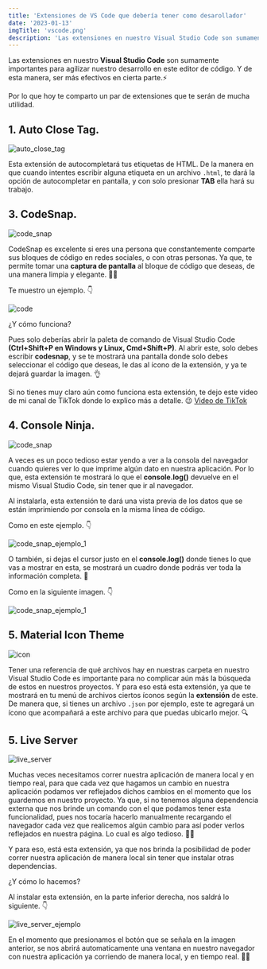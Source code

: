 ```yaml
---
title: 'Extensiones de VS Code que debería tener como desarollador'
date: '2023-01-13'
imgTitle: 'vscode.png'
description: 'Las extensiones en nuestro Visual Studio Code son sumamente importantes para agilizar nuestro desarrollo en este editor de código.'
---
```


Las extensiones en nuestro **Visual Studio Code** son sumamente importantes para agilizar nuestro desarrollo en este editor de código. Y de esta manera, ser
más efectivos en cierta parte.⚡

Por lo que hoy te comparto un par de extensiones que te serán de mucha utilidad. 

## 1. Auto Close Tag.

![auto_close_tag](/img/posts/extensiones_de_vsCode_que_deberías_tener_como_desarrollador/auto_close_tag.png)

Esta extensión de autocompletará tus etiquetas de HTML. De la manera en que cuando intentes escribir alguna etiqueta en un archivo `.html`, 
te dará la opción de autocompletar en pantalla, y con solo presionar **TAB** ella hará su trabajo.

## 3. CodeSnap.

![code_snap](/img/posts/extensiones_de_vsCode_que_deberías_tener_como_desarrollador/code_snap.png)

CodeSnap es excelente si eres una persona que constantemente comparte sus bloques de código en redes sociales, o con otras personas. Ya que, te permite
tomar una **captura de pantalla** al bloque de código que deseas, de una manera limpia y elegante. 👨‍💻

Te muestro un ejemplo. 👇

![code](/img/posts/extensiones_de_vsCode_que_deberías_tener_como_desarrollador/code.png)

¿Y cómo funciona?

Pues solo deberías abrir la paleta de comando de Visual Studio Code **(Ctrl+Shift+P en Windows y Linux, Cmd+Shift+P)**. Al abrir este, solo debes escribir **codesnap**, y 
se te mostrará una pantalla donde solo debes seleccionar el código que deseas, le das al ícono de la extensión, y ya te dejará guardar la imagen. 👌

Si no tienes muy claro aún como funciona esta extensión, te dejo este video de mi canal de TikTok donde lo explico más a detalle. 😉
[Video de TikTok](https://www.tiktok.com/@armandocode/video/7164452288185027845)

## 4. Console Ninja.

![code_snap](/img/posts/extensiones_de_vsCode_que_deberías_tener_como_desarrollador/console_ninja.png)

A veces es un poco tedioso estar yendo a ver a la consola del navegador cuando quieres ver lo que imprime algún dato en nuestra aplicación. Por lo que, esta 
extensión te mostrará lo que el **console.log()** devuelve en el mismo Visual Studio Code, sin tener que ir al navegador.

Al instalarla, esta extensión te dará una vista previa de los datos que se están imprimiendo por consola en la misma línea de código.

Como en este ejemplo. 👇

![code_snap_ejemplo_1](/img/posts/extensiones_de_vsCode_que_deberías_tener_como_desarrollador/console_ninja_ejemplo_1.png)

O también, si dejas el cursor justo en el **console.log()** donde tienes lo que vas a mostrar en esta, se mostrará un cuadro donde podrás ver
toda la información completa. 👀

Como en la siguiente imagen. 👇

![code_snap_ejemplo_1](/img/posts/extensiones_de_vsCode_que_deberías_tener_como_desarrollador/console_ninja_ejemplo_2.png)

## 5. Material Icon Theme

![icon](/img/posts/extensiones_de_vsCode_que_deberías_tener_como_desarrollador/icons.png)

Tener una referencia de qué archivos hay en nuestras carpeta en nuestro Visual Studio Code es importante para no complicar aún más la búsqueda de estos en 
nuestros proyectos. Y para eso está esta extensión, ya que te mostrará en tu menú de archivos ciertos íconos según la **extensión** de este. De manera que,
si tienes un archivo `.json` por ejemplo, este te agregará un ícono que acompañará a este archivo para que puedas ubicarlo mejor. 🔍

## 5. Live Server

![live_server](/img/posts/extensiones_de_vsCode_que_deberías_tener_como_desarrollador/live_server.png)

Muchas veces necesitamos correr nuestra aplicación de manera local y en tiempo real, para que cada vez que hagamos un cambio en nuestra aplicación
podamos ver reflejados dichos cambios en el momento que los guardemos en nuestro proyecto. Ya que, si no tenemos alguna dependencia externa que nos brinde
un comando con el que podamos tener esta funcionalidad, pues nos tocaría hacerlo manualmente recargando el navegador cada vez que realicemos algún cambio para así
poder verlos reflejados en nuestra página. Lo cual es algo tedioso. 🤦‍♂️


Y para eso, está esta extensión, ya que nos brinda la posibilidad de poder correr nuestra aplicación de manera local sin tener que instalar otras dependencias.

¿Y cómo lo hacemos?

Al instalar esta extensión, en la parte inferior derecha, nos saldrá lo siguiente. 👇

![live_server_ejemplo](/img/posts/extensiones_de_vsCode_que_deberías_tener_como_desarrollador/live_server_ejemplo_1.png)

En el momento que presionamos el botón que se señala en la imagen anterior, se nos abrirá automaticamente una ventana en nuestro navegador con nuestra
aplicación ya corriendo de manera local, y en tiempo real. 👨‍💻